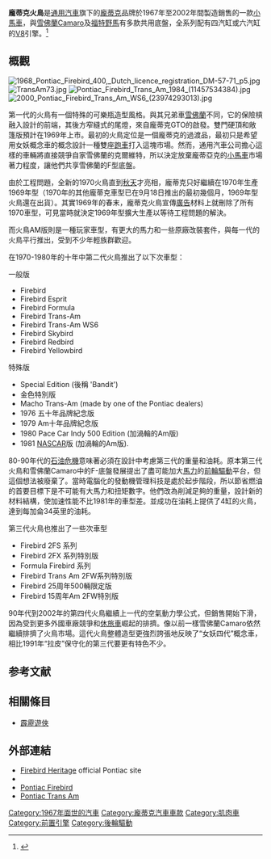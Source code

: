 {{Infobox Automobile
|name=龐蒂克火鳥<br>（Pontiac Firebird）
| image=[[File:30th_Anniversary_Trans_Am.jpg|300px]]<br> 龐蒂克 AM (1999版)
|manufacturer=[[龐蒂克|龐蒂克]]
|class=[[小馬車|小馬車]]
|assembly=[[美國|美國]]
|body_style=兩門  
| production     = 1967 - 2002
|layout=[[後輪驅動|後輪驅動]]/[[前置引擎|前置引擎]]
|similar=[[福特野馬|福特野馬]]<br>[[道奇挑戰者|道奇挑戰者]]
| wheelbase      = 108.1 in (2,746 mm)
| length         = 188.8 in (4,796 mm) 
| width          = 72.6 in (1,844 mm) 
| height         = 51.5 in (1,308 mm) 
| weight         = 3840 lb (1740 kg)
| engine         = 230~400cu (3.8L~6.6L) Pontiac V8
| rtrack         = 
| designer   = 
| fuel_capacity  =
| related        = 
| platform       = F-body
}}

'''龐蒂克火鳥'''是[[通用汽車|通用汽車]]旗下的[[龐蒂克|龐蒂克]]品牌於1967年至2002年間製造銷售的一款[[小馬車|小馬車]]，與[[雪佛蘭Camaro|雪佛蘭Camaro]]及[[福特野馬|福特野馬]]有多款共用底盤，全系列配有四汽缸或六汽缸的[[V8|V8]]引擎。<ref>{{cite book|last=Gunnel |first=John |title=Standard Catalog of Firebird 1967–2002 |publisher=Krause Publications |year=2002 |isbn=9780873494946 |page=89}}</ref>

==概觀==
[[File:1968_Pontiac_Firebird_400,_Dutch_licence_registration_DM-57-71_p5.jpg|thumb]]
[[File:TransAm73.jpg|thumb]]
[[File:Pontiac_Firebird_Trans_Am_1984_(11457534384).jpg|thumb]]
[[File:2000_Pontiac_Firebird_Trans_Am_WS6_(23974293013).jpg|thumb]]

第一代的火鳥有一個特殊的可樂瓶造型風格。與其兄弟車[[雪佛蘭|雪佛蘭]]不同，它的保險槓融入設計的前端，其後方窄縫式的尾燈，來自龐蒂克GTO的啟發。雙門硬頂和敞篷版預計在1969年上市。最初的火鳥定位是一個龐蒂克的過渡品，最初只是希望用女妖概念車的概念設計一種雙座[[跑車|跑車]]打入這塊市場。然而，通用汽車公司擔心這樣的車輛將直接競爭自家雪佛蘭的克爾維特，所以決定放棄龐蒂亞克的[[小馬車|小馬車]]市場著力程度，讓他們共享雪佛蘭的F型底盤。

由於工程問題，全新的1970火鳥直到[[秋天|秋天]]才亮相，龐蒂克只好繼續在1970年生產1969年型（1970年的其他龐蒂克車型已在9月18日推出的最初幾個月，1969年型火鳥還在出貨）。其實1969年的春末，龐蒂克火鳥宣傳[[廣告|廣告]]材料上就刪除了所有1970車型，可見當時就決定1969年型擴大生產以等待工程問題的解決。

而火鳥AM版則是一種玩家車型，有更大的馬力和一些原廠改裝套件，與每一代的火鳥平行推出，受到不少年輕族群歡迎。

在1970-1980年的十年中第二代火鳥推出了以下次車型：

一般版
*Firebird
*Firebird Esprit
*Firebird Formula
*Firebird Trans-Am
*Firebird Trans-Am WS6
*Firebird Skybird
*Firebird Redbird
*Firebird Yellowbird

特殊版
*Special Edition (後稱 'Bandit')
*金色特別版
*Macho Trans-Am (made by one of the Pontiac dealers)
*1976 五十年品牌紀念版
*1979 Am十年品牌紀念版
*1980 Pace Car Indy 500 Edition (加渦輪的Am版)
*1981 [[NASCAR|NASCAR]]版 (加渦輪的Am版).

80-90年代的[[石油危機|石油危機]]意味著必須在設計中考慮第三代的重量和油耗。原本第三代火鳥和雪佛蘭Camaro中的F-底盤發展提出了盡可能加大[[馬力|馬力]]的[[前輪驅動|前輪驅動]]平台，但這個想法被廢棄了。當時電腦化的發動機管理科技是處於起步階段，所以節省燃油的首要目標下是不可能有大馬力和扭矩數字。他們改為削減足夠的重量，設計新的材料結構，使加速性能不比1981年的車型差。並成功在油耗上提供了4缸的火鳥，達到每加侖34英里的油耗。

第三代火鳥也推出了一些次車型

*Firebird 2FS 系列
*Firebird 2FX 系列特別版
*Formula Firebird 系列
*Firebird Trans Am 2FW系列特別版
*Firebird 25周年500輛限定版
*Firebird 15周年Am 2FW特別版

90年代到2002年的第四代火鳥繼續上一代的空氣動力學公式，但銷售開始下滑，因為受到更多外國車廠競爭和[[休旅車|休旅車]]崛起的排擠。像以前一樣雪佛蘭Camaro依然繼續排擠了火鳥市場。這代火鳥整體造型更強烈誇張地反映了“女妖四代”概念車，相比1991年“拉皮”保守化的第三代要更有特色不少。

==参考文献==
<div class="references-small">
<references></references>
</div>

==相關條目==
*[[霹靂遊俠|霹靂遊俠]]

==外部連結==
{{commons category|Pontiac Firebird}}
*[https://web.archive.org/web/20080914173042/http://www.pontiac.com/heritage/ Firebird Heritage] official Pontiac site
*{{dmoz|Recreation/Autos/Makes_and_Models/Pontiac/Firebird/|Pontiac Firebird}}
*[http://www.carsandracingstuff.com/library/f/firebird.php Pontiac Firebird] {{Wayback|url=http://www.carsandracingstuff.com/library/f/firebird.php |date=20210323200213 }}
*[http://www.carsandracingstuff.com/library/t/transam.php Pontiac Trans Am] {{Wayback|url=http://www.carsandracingstuff.com/library/t/transam.php |date=20210323120109 }} 

[[Category:1967年面世的汽車|Category:1967年面世的汽車]]
[[Category:龐蒂克汽車車款|Category:龐蒂克汽車車款]]
[[Category:肌肉車|Category:肌肉車]]
[[Category:前置引擎|Category:前置引擎]]
[[Category:後輪驅動|Category:後輪驅動]]